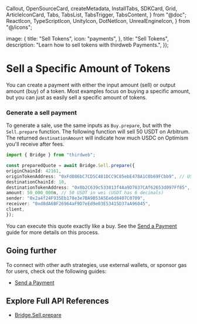   Callout,
  OpenSourceCard,
  createMetadata,
  InstallTabs,
  SDKCard,
  Grid,
  ArticleIconCard,
  Tabs,
  TabsList,
  TabsTrigger,
  TabsContent,
} from "@doc";
  ReactIcon,
  TypeScriptIcon,
  UnityIcon,
  DotNetIcon,
  UnrealEngineIcon,
} from "@/icons";

  image: {
    title: "Sell Tokens",
    icon: "payments",
  },
  title: "Sell Tokens",
  description: "Learn how to sell tokens with thirdweb Payments.",
});

# Sell a Specific Amount of Tokens

You can create a payment with either the input amount (sell) or output amount (buy) of a token. Most examples focus on buying a specific amount, but you can just as easily sell a specific amount of tokens.


### Generate a sell payment

To generate a sale, use the same inputs as `Buy.prepare`, but with the `Sell.prepare` function. The following function will sell 50 USDT on Arbitrum. The returned `destinationAmount` will indicate how much USDC on Optimism you'll receive after fees.

```typescript
import { Bridge } from "thirdweb";

const preparedQuote = await Bridge.Sell.prepare({
originChainId: 42161,
originTokenAddress: "0xFd086bC7CD5C481DCC9C85ebE478A1C0b69FCbb9", // USDT on Arbitrum
destinationChainId: 10,
destinationTokenAddress: "0x0b2C639c533813f4Aa9D7837CAf62653d097Ff85", // USDC on Optimism
amount: 50_000_000n, // 50 USDT in wei (USDT has 6 decimals)
sender: "0x2a4f24F935Eb178e3e7BA9B53A5Ee6d8407C0709",
receiver: "0xd8dA6BF26964aF9D7eEd9e03E53415D37aA96045",
client,
});
```

You can execute this quote exactly like a buy. See the [Send a Payment](/payments/send) guide for more details on this process.


## Going further

To connect with other auth strategies, use external wallets, or sponsor gas for users, check out the following guides:

- [Send a Payment](/payments/send)

## Explore Full API References

- [Bridge.Sell.prepare](/references/typescript/v5/sell/prepare)
